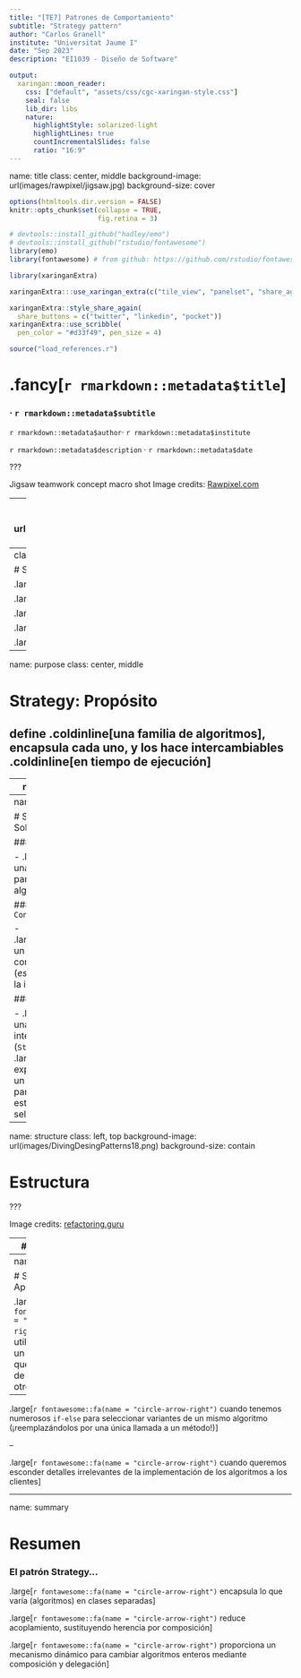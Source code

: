 ```yaml
---
title: "[TE7] Patrones de Comportamiento"
subtitle: "Strategy pattern"
author: "Carlos Granell"
institute: "Universitat Jaume I"
date: "Sep 2023" 
description: "EI1039 - Diseño de Software"

output:
  xaringan::moon_reader:
    css: ["default", "assets/css/cgc-xaringan-style.css"]
    seal: false
    lib_dir: libs
    nature:
      highlightStyle: solarized-light
      highlightLines: true
      countIncrementalSlides: false
      ratio: "16:9"
---
```


name: title
class: center, middle
background-image: url(images/rawpixel/jigsaw.jpg)
background-size: cover


```r
options(htmltools.dir.version = FALSE)
knitr::opts_chunk$set(collapse = TRUE,
                      fig.retina = 3)

# devtools::install_github("hadley/emo")
# devtools::install_github("rstudio/fontawesome")
library(emo)
library(fontawesome) # from github: https://github.com/rstudio/fontawesome
```

```r
library(xaringanExtra)

xaringanExtra:::use_xaringan_extra(c("tile_view", "panelset", "share_again", "editable"))

xaringanExtra::style_share_again(
  share_buttons = c("twitter", "linkedin", "pocket"))
xaringanExtra::use_scribble(
  pen_color = "#d33f49", pen_size = 4)
```


```r
source("load_references.r")
```



# .fancy[`r rmarkdown::metadata$title`]

### &#183; `r rmarkdown::metadata$subtitle`


`r rmarkdown::metadata$author`&#183; `r rmarkdown::metadata$institute`

`r rmarkdown::metadata$description` &#183; `r rmarkdown::metadata$date`


???

Jigsaw teamwork concept macro shot
Image credits: [Rawpixel.com](https://www.rawpixel.com/image/678830)

---
class: inverse, center, middle
background-image: url(images/DivingDesingPatterns16.png)
background-size: contain


???

Image credits: [refactoring.guru](https://refactoring.guru/es/design-patterns/template-method)


---
class: inverse, center, middle

# Strategy Pattern

.large[Propósito]

.large[Problema]

.large[Solución]

.large[Estructura]

.large[Aplicabilidad]

---
name: purpose
class: center, middle

# Strategy: Propósito

## define .coldinline[una familia de algoritmos], encapsula cada uno, y los hace intercambiables .coldinline[en tiempo de ejecución]


---
name: problem

# Strategy: Problema

### Tenemos diferentes algoritmos para resolver un mismo problema

### Queremos evitar el acoplamiento _descontrolado_ entre clientes y las implementaciones de cada algoritmo

> .large[Existe acoplamiento (_coupling_) si al cambiar un módulo en un programa requiere cambiar otro módulo. ]

> .large[Acoplamiento impacta negativamente en la mantenibilidad del sistema]

???

Cuanto mayor sea el número de módulos que deben cambiarse para ampliar o adaptar un sistema, más difícil será implementar estos cambios sin descomponer algún código. El acoplamiento ocurre cuando (el código de un) módulo usa el código de otro, por ejemplo llamando a una función. Es prácticamente imposible evitar el acoplamiento. Sin embargo, puede controlarse. 

[Programar a una interfaz, no a una implementación](https://cgranell.github.io/ei1039/slides/TE3_solid.html#principle-interface) reduce el acoplamiento porque definir una interfaz que sirve como hub de comunicación es una buena estrategia para romper dependencias entre clases y módulos.

---
name: solution

# Strategy: Solución

### `Strategy` 

-   .large[Declara una interfaz común para todos los algoritmos]

### `ConcreteStrategies`

-   .large[Implementa un algoritmo concreto (_estrategia_) según la interfaz común]

### `Context`

-   .large[Almacena una referencia a la interfaz común (`Strategy`)]
-   .large[Define y expone a clientes un único método para ejecutar la estrategia seleccionada]


---
name: structure
class: left, top
background-image: url(images/DivingDesingPatterns18.png)
background-size: contain

# Estructura

???

Image credits: [refactoring.guru](https://refactoring.guru/es/design-patterns/strategy)

---
# Ejemplos reales

-   .large[Elegir diferentes algoritmos de búsqueda]
-   .large[Guardar archivos en diferentes formatos]
-   .large[Elegir diferentes algoritmos de compresión]
-   .large[Elegir entre diferentes algoritmos de planificación de rutas]
-   .large[Proporcionar diferentes estrategias de validación para campos de entrada]
-   .large[Elegir entre diferentes algoritmos de enrutamiento para administrar el tráfico de red]
-   .large[Aplicar distintos tipos de descuentos a un pedido]

???
Las [lambda expressions](https://docs.oracle.com/javase/tutorial/java/javaOO/lambdaexpressions.html) de Java utilizan y [simplifican el patron Strategy](https://medium.com/analytics-vidhya/simplify-strategy-using-lambda-expression-40195d1445ea) 

---
name: aplicability

# Strategy: Aplicabilidad

.large[`r fontawesome::fa(name = "circle-arrow-right")` cuando se utilizan variantes de un algoritmo y queremos cambiar de un algoritmo a otro dinámicamente]

--

.large[`r fontawesome::fa(name = "circle-arrow-right")` cuando tenemos numerosos `if-else` para seleccionar variantes de un mismo algoritmo (¡reemplazándolos por una única llamada a un método!)]

--

.large[`r fontawesome::fa(name = "circle-arrow-right")` cuando queremos esconder detalles irrelevantes de la implementación de los algoritmos a los clientes]


---
name: summary

# Resumen

### El patrón Strategy...

.large[`r fontawesome::fa(name = "circle-arrow-right")` encapsula lo que varía (algoritmos) en clases separadas]

.large[`r fontawesome::fa(name = "circle-arrow-right")` reduce acoplamiento, sustituyendo herencia por composición]

.large[`r fontawesome::fa(name = "circle-arrow-right")` proporciona un mecanismo dinámico para cambiar algoritmos enteros mediante composición y delegación]



